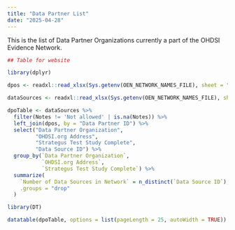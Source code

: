 ```yaml
---
title: "Data Partner List"
date: "2025-04-28"
---
```


This is the list of Data Partner Organizations currently a part of the OHDSI Evidence Network.

```r
## Table for website

library(dplyr)

dpos <- readxl::read_xlsx(Sys.getenv(OEN_NETWORK_NAMES_FILE), sheet = "OEN Data Partner Orgs")

dataSources <- readxl::read_xlsx(Sys.getenv(OEN_NETWORK_NAMES_FILE), sheet = "OEN Data Sources")

dpoTable <- dataSources %>%
  filter(Notes != 'Not allowed' | is.na(Notes)) %>%
  left_join(dpos, by = "Data Partner ID") %>%
  select("Data Partner Organization",
         "OHDSI.org Address",
         "Strategus Test Study Complete",
         "Data Source ID") %>% 
  group_by(`Data Partner Organization`,
           `OHDSI.org Address`,
           `Strategus Test Study Complete`) %>%
  summarize(
    `Number of Data Sources in Network` = n_distinct(`Data Source ID`),
    .groups = "drop"  
  )
```

```r
library(DT)

datatable(dpoTable, options = list(pageLength = 25, autoWidth = TRUE))
```

